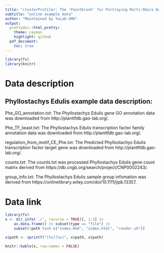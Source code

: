 ```yaml
---
title: "clusterProfiler: The 'Paintbrush' for Portraying Multi-Omics Data"
subtitle: "online example data"
author: "Maintained by YuLab-SMU"
output:
  prettydoc::html_pretty:
    theme: cayman
    highlight: github
  pdf_document:
    toc: true
---
```




```r
library(fs)
library(knitr)
```
# Data description

## Phyllostachys Edulis example data description:

Phe_GO_annotation.txt: The Phyllostachys Edulis gene GO annotation data was downloaded from http://planttfdb.gao-lab.org/.

Phe_TF_lwast.txt: The Phyllostachys Edulis transcription factor family annotation data was downloaded from http://planttfdb.gao-lab.org/.

regulation_from_motif_CE_Phe.txt: The Predicted Phyllostachys Edulis transcription factor target gene was downloaded from http://planttfdb.gao-lab.org/.

counts.txt: The counts.txt was processed Phyllostachys Edulis gene count matrix derived from https://db.cngb.org/search/project/CNP0002243/.

group_info.txt: The Phyllostachys Edulis sample group infomation was derived from https://onlinelibrary.wiley.com/doi/10.1111/jipb.13357.

# Data link
```r
library(fs)
x <- dir_info('./', recurse = TRUE)[, 1:3] |>
    as.data.frame() |> subset(type == "file") |>
    subset(!path %in% c("index.Rmd", "index.html", "render.sh"))

x$path <- sprintf("[%s](%s)", x$path, x$path)

knitr::kable(x, row.names = FALSE)
```
